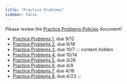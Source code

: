 ```yaml
---
title: "Practice Problems"
sidebar: false
---
```


Please review the [Practice Problems Policies](https://docs.google.com/document/d/1r8URNncf5zv33Bcis-XNjdf2LK9OiMngukgpnpDqcq0/edit?usp=sharing) document!

- [Practice Problems 1](assignments/pp1.qmd), due 9/12
- [Practice Problems 2](assignments/pp2.qmd), due 9/18
- [Practice Problems 3](assignments/pp3.qmd), due 10/7
::: content-hidden
- [Practice Problems 4](assignments/pp4.qmd), due 10/14
- [Practice Problems 5](assignments/pp5.qmd), due 3/26
- [Practice Problems 6](assignments/pp6.qmd), due 4/9
- [Practice Problems 7](assignments/pp7.qmd), due 4/16
- [Practice Problems 8](assignments/pp8.qmd), due 4/23
:::